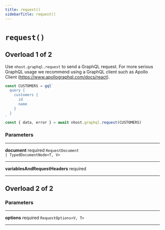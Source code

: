 ```yaml
---
title: request()
sidebarTitle: request()
---
```


# `request()`

## Overload 1 of 2

Use `nhost.graphql.request` to send a GraphQL request. For more serious GraphQL usage we recommend using a GraphQL client such as Apollo Client (https://www.apollographql.com/docs/react).

```ts
const CUSTOMERS = gql`
  query {
    customers {
      id
      name
    }
  }
`
const { data, error } = await nhost.graphql.request(CUSTOMERS)
```

### Parameters

---

**<span className="parameter-name">document</span>** <span className="optional-status">required</span> <code>RequestDocument &#124; TypedDocumentNode&lt;T, V&gt;</code>

---

**<span className="parameter-name">variablesAndRequestHeaders</span>** <span className="optional-status">required</span> <code></code>

---

## Overload 2 of 2

### Parameters

---

**<span className="parameter-name">options</span>** <span className="optional-status">required</span> <code>RequestOptions&lt;V, T&gt;</code>

---
